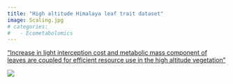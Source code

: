 ```yaml
---
title: "High altitude Himalaya leaf trait dataset"
image: Scaling.jpg
# categories: 
#   - Ecometabolomics
---
```


["Increase in light interception cost and metabolic mass component of leaves are coupled for efficient resource use in the high altitude vegetation"](https://datadryad.org/dataset/doi:10.5061/dryad.hf2746d)

![](Scaling.jpg)
